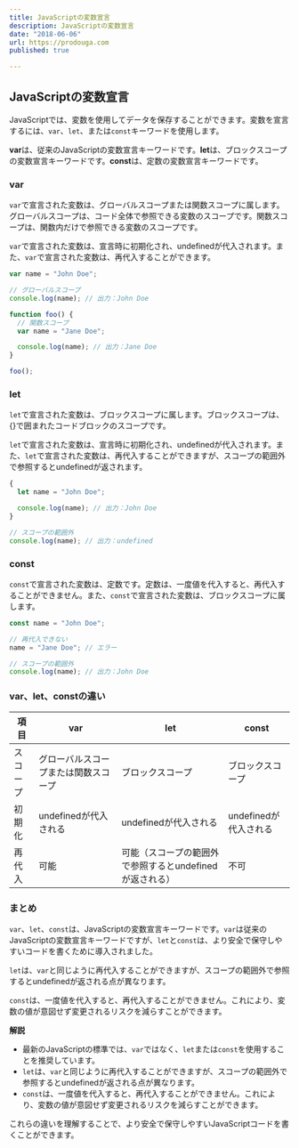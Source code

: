 ```yaml
---
title: JavaScriptの変数宣言
description: JavaScriptの変数宣言
date: "2018-06-06"
url: https://prodouga.com
published: true

---
```


## JavaScriptの変数宣言

JavaScriptでは、変数を使用してデータを保存することができます。変数を宣言するには、`var`、`let`、または`const`キーワードを使用します。

**var**は、従来のJavaScriptの変数宣言キーワードです。**let**は、ブロックスコープの変数宣言キーワードです。**const**は、定数の変数宣言キーワードです。

### var

`var`で宣言された変数は、グローバルスコープまたは関数スコープに属します。グローバルスコープは、コード全体で参照できる変数のスコープです。関数スコープは、関数内だけで参照できる変数のスコープです。

`var`で宣言された変数は、宣言時に初期化され、undefinedが代入されます。また、`var`で宣言された変数は、再代入することができます。

```javascript
var name = "John Doe";

// グローバルスコープ
console.log(name); // 出力：John Doe

function foo() {
  // 関数スコープ
  var name = "Jane Doe";

  console.log(name); // 出力：Jane Doe
}

foo();
```

### let

`let`で宣言された変数は、ブロックスコープに属します。ブロックスコープは、{}で囲まれたコードブロックのスコープです。

`let`で宣言された変数は、宣言時に初期化され、undefinedが代入されます。また、`let`で宣言された変数は、再代入することができますが、スコープの範囲外で参照するとundefinedが返されます。

```javascript
{
  let name = "John Doe";

  console.log(name); // 出力：John Doe
}

// スコープの範囲外
console.log(name); // 出力：undefined
```

### const

`const`で宣言された変数は、定数です。定数は、一度値を代入すると、再代入することができません。また、`const`で宣言された変数は、ブロックスコープに属します。

```javascript
const name = "John Doe";

// 再代入できない
name = "Jane Doe"; // エラー

// スコープの範囲外
console.log(name); // 出力：John Doe
```

### var、let、constの違い

| 項目 | var | let | const |
|---|---|---|---|
| スコープ | グローバルスコープまたは関数スコープ | ブロックスコープ | ブロックスコープ |
| 初期化 | undefinedが代入される | undefinedが代入される | undefinedが代入される |
| 再代入 | 可能 | 可能（スコープの範囲外で参照するとundefinedが返される） | 不可 |

### まとめ

`var`、`let`、`const`は、JavaScriptの変数宣言キーワードです。`var`は従来のJavaScriptの変数宣言キーワードですが、`let`と`const`は、より安全で保守しやすいコードを書くために導入されました。

`let`は、`var`と同じように再代入することができますが、スコープの範囲外で参照するとundefinedが返される点が異なります。

`const`は、一度値を代入すると、再代入することができません。これにより、変数の値が意図せず変更されるリスクを減らすことができます。

**解説**

* 最新のJavaScriptの標準では、`var`ではなく、`let`または`const`を使用することを推奨しています。
* `let`は、`var`と同じように再代入することができますが、スコープの範囲外で参照するとundefinedが返される点が異なります。
* `const`は、一度値を代入すると、再代入することができません。これにより、変数の値が意図せず変更されるリスクを減らすことができます。

これらの違いを理解することで、より安全で保守しやすいJavaScriptコードを書くことができます。